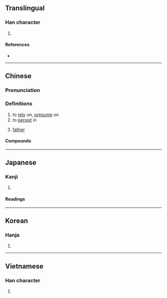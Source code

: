 {{character info/new}}
==Translingual==

===Han character===
{{Han char|rn=61|rad=心|as=05|sn=8|four=94060|canj=PJR|ids=⿰忄古}}

#

====References====
* {{Han ref|kx=0380.220|dkj=10454|dj=0708.220|hdz=42283.090|uh=6019|ud=24601|bh=CC7C|bd=52348}}

----

==Chinese==
{{zh-forms}}

===Pronunciation===
{{zh-pron
|m=hù
|m-s=
|c=wu6
|c-t=
|g=
|h=pfs=
|j=
|md=hó
|mn=
|mn-t=
|w=
|x=
|mc=y
|oc=y
|cat=v,n
}}

===Definitions===
{{zh-hanzi}}

# to [[rely]] on, [[presume]] on
# to [[persist]] in
# {{lb|zh|classical}} [[father]]

====Compounds====
{{zh-der|依怙|失怙|怙亂|怙寵|怙恃|怙惡不悛|怙惡不改|怙終}}

----

==Japanese==

===Kanji===
{{ja-kanji|grade=|rs=心05}}

# {{rfdef|ja|sort=心05}}

====Readings====
{{ja-readings
|goon=ご
|kanon=こ
|kun=たの-む
}}

----

==Korean==

===Hanja===
{{ko-hanja|hangeul=호}}

# {{rfdef|ko|sort=心05}}

----

==Vietnamese==

===Han character===
{{vi-hantu|[[hộ]], [[hỗ]]|rs=心05}}

# {{rfdef|vi|sort=心05}}